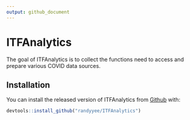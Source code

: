 ```yaml
---
output: github_document
---
```


<!-- README.md is generated from README.Rmd. Please edit that file -->

# ITFAnalytics

<!-- badges: start -->
<!-- badges: end -->

The goal of ITFAnalytics is to collect the functions need to access and prepare various COVID data sources.

## Installation

You can install the released version of ITFAnalytics from [Github](https://github.com/randyyee/ITFAnalytics) with:

``` r
devtools::install_github("randyyee/ITFAnalytics")
```


